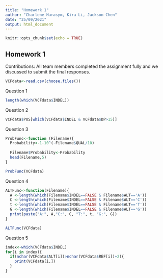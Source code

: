 ```yaml
---
title: "Homework 1"
author: "Charlene Harasym, Kira Li, Jackson Chen"
date: "25/09/2021"
output: html_document
---
```


```r
knitr::opts_chunk$set(echo = TRUE)
```


## Homework 1

Contributions: All team members completed the assignment fully and we discussed to submit the final responses. 


```r
VCFdata<-read.csv(choose.files())
```


Question 1

```r
length(which(VCFdata$INDEL))
```

Question 2
```r
VCFdata$POS[which(VCFdata$INDEL & VCFdata$DP>15)]
```
Question 3
```r
ProbFunc<-function (Filename){
  Probability<-1-10^(-Filename$QUAL/10)
  
  Filename$Probability<-Probability
  head(Filename,5)
}

ProbFunc(VCFdata)

```
Question 4

```r
ALTFunc<-function(Filename){
  A <-length(which(Filename$INDEL==FALSE & Filename$ALT=='A'))
  C <-length(which(Filename$INDEL==FALSE & Filename$ALT=='C'))
  t <-length(which(Filename$INDEL==FALSE & Filename$ALT=='T'))
  G <-length(which(Filename$INDEL==FALSE & Filename$ALT=='G'))
  print(paste("A:", A,"C:", C, "T:", t, "G:", G))
}

ALTFunc(VCFdata)
```
Question 5

```r
index<-which(VCFdata$INDEL)
for(i in index){
  if(nchar(VCFdata$ALT[i])>nchar(VCFdata$REF[i])+2){
    print(VCFdata[i,])
  }
}
```


